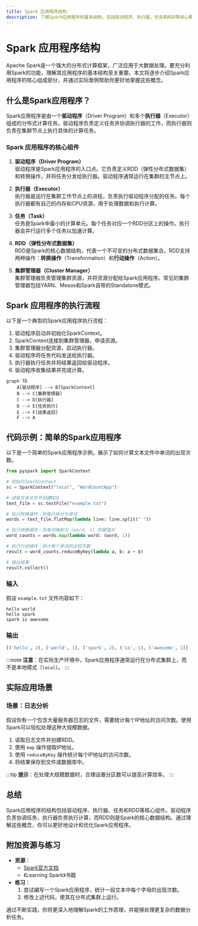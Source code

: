 ```yaml
---
title: Spark 应用程序结构
description: 了解Spark应用程序的基本结构，包括驱动程序、执行器、任务和RDD等核心概念，适合初学者学习。
---
```


# Spark 应用程序结构

Apache Spark是一个强大的分布式计算框架，广泛应用于大数据处理。要充分利用Spark的功能，理解其应用程序的基本结构至关重要。本文将逐步介绍Spark应用程序的核心组成部分，并通过实际案例帮助你更好地掌握这些概念。

## 什么是Spark应用程序？

Spark应用程序是由一个**驱动程序**（Driver Program）和多个**执行器**（Executor）组成的分布式计算任务。驱动程序负责定义任务并协调执行器的工作，而执行器则负责在集群节点上执行具体的计算任务。

### Spark 应用程序的核心组件

1. **驱动程序（Driver Program）**  
   驱动程序是Spark应用程序的入口点。它负责定义RDD（弹性分布式数据集）和转换操作，并将任务分发给执行器。驱动程序通常运行在集群的主节点上。

2. **执行器（Executor）**  
   执行器是运行在集群工作节点上的进程，负责执行驱动程序分配的任务。每个执行器都有自己的内存和CPU资源，用于处理数据和执行计算。

3. **任务（Task）**  
   任务是Spark中最小的计算单元。每个任务对应一个RDD分区上的操作。执行器会并行运行多个任务以加速计算。

4. **RDD（弹性分布式数据集）**  
   RDD是Spark的核心数据结构，代表一个不可变的分布式数据集合。RDD支持两种操作：**转换操作**（Transformation）和**行动操作**（Action）。

5. **集群管理器（Cluster Manager）**  
   集群管理器负责管理集群资源，并将资源分配给Spark应用程序。常见的集群管理器包括YARN、Mesos和Spark自带的Standalone模式。

## Spark 应用程序的执行流程

以下是一个典型的Spark应用程序执行流程：

1. 驱动程序启动并初始化SparkContext。
2. SparkContext连接到集群管理器，申请资源。
3. 集群管理器分配资源，启动执行器。
4. 驱动程序将任务代码发送给执行器。
5. 执行器执行任务并将结果返回给驱动程序。
6. 驱动程序收集结果并完成计算。

```mermaid
graph TD
    A[驱动程序] --> B[SparkContext]
    B --> C[集群管理器]
    C --> D[执行器]
    D --> E[任务执行]
    E --> F[结果返回]
    F --> A
```

## 代码示例：简单的Spark应用程序

以下是一个简单的Spark应用程序示例，展示了如何计算文本文件中单词的出现次数。

```python
from pyspark import SparkContext

# 初始化SparkContext
sc = SparkContext("local", "WordCountApp")

# 读取文本文件并创建RDD
text_file = sc.textFile("example.txt")

# 执行转换操作：将每行拆分为单词
words = text_file.flatMap(lambda line: line.split(" "))

# 执行转换操作：将单词映射为 (word, 1) 的键值对
word_counts = words.map(lambda word: (word, 1))

# 执行行动操作：统计每个单词的出现次数
result = word_counts.reduceByKey(lambda a, b: a + b)

# 输出结果
result.collect()
```

### 输入
假设 `example.txt` 文件内容如下：
```
hello world
hello spark
spark is awesome
```

### 输出
```python
[('hello', 2), ('world', 1), ('spark', 2), ('is', 1), ('awesome', 1)]
```

:::note
**注意**：在实际生产环境中，Spark应用程序通常运行在分布式集群上，而不是本地模式（`local`）。
:::

## 实际应用场景

### 场景：日志分析
假设你有一个包含大量服务器日志的文件，需要统计每个IP地址的访问次数。使用Spark可以轻松处理这种大规模数据。

1. 读取日志文件并创建RDD。
2. 使用 `map` 操作提取IP地址。
3. 使用 `reduceByKey` 操作统计每个IP地址的访问次数。
4. 将结果保存到文件或数据库中。

:::tip
**提示**：在处理大规模数据时，合理设置分区数可以提高计算效率。
:::

## 总结

Spark应用程序的结构包括驱动程序、执行器、任务和RDD等核心组件。驱动程序负责协调任务，执行器负责执行计算，而RDD则是Spark的核心数据结构。通过理解这些概念，你可以更好地设计和优化Spark应用程序。

## 附加资源与练习

- **资源**：
  - [Spark官方文档](https://spark.apache.org/docs/latest/)
  - 《Learning Spark》书籍
- **练习**：
  1. 尝试编写一个Spark应用程序，统计一段文本中每个字母的出现次数。
  2. 修改上述代码，使其在分布式集群上运行。

通过不断实践，你将更深入地理解Spark的工作原理，并能够处理更复杂的数据分析任务。
